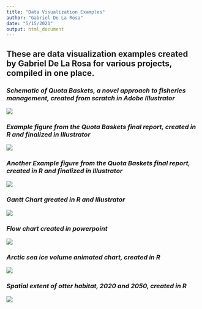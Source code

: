 ```yaml
---
title: "Data Visualization Examples"
author: "Gabriel De La Rosa"
date: "5/15/2021"
output: html_document
---
```


## These are data visualization examples created by Gabriel De La Rosa for various projects, compiled in one place.


### *Schematic of Quota Baskets, a novel approach to fisheries management, created from scratch in Adobe Illustrator*
![](../data_viz/images/qb_overview.png)

### *Example figure from the Quota Baskets final report, created in R and finalized in Illustrator*
![](../data_viz/images/with_baskets.png)


### *Another Example figure from the Quota Baskets final report, created in R and finalized in Illustrator*
![](../data_viz/images/three_basket.png)

### *Gantt Chart greated in R and Illustrator*
![](../data_viz/images/comm_gantt.png)

### *Flow chart created in powerpoint*
![](../data_viz/images/flow_chart.png)

### *Arctic sea ice volume animated chart, created in R*
![](../data_viz/images/arctic_ice_anim.png)

### *Spatial extent of otter habitat, 2020 and 2050, created in R*
![](../data_viz/images/otter_extent.png)
